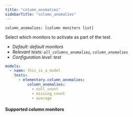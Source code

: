 ```yaml
---
title: "column_anomalies"
sidebarTitle: "column_anomalies"
---
```


`column_anomalies: [column monitors list]`

Select which monitors to activate as part of the test.

- _Default: default monitors_
- _Relevant tests: `all_columns_anomalies`, `column_anomalies`_
- _Configuration level: test_

<RequestExample>

```yml test
models:
  - name: this_is_a_model
    tests:
      - elementary.column_anomalies:
          column_anomalies:
            - null_count
            - missing_count
            - average
```

</RequestExample>

#### Supported column monitors

<Snippet file="column-metrics.mdx" />
